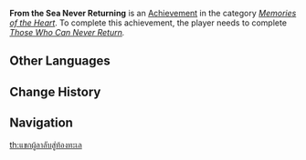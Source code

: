 {{Achievement Infobox
|title        = 
|id           = 84118
|order id     = 6611
|category     = Memories of the Heart
|description  = Learn of [[Inu Shoushou]]'s story together with [[Thoma]]
|requirements = Complete ''[[Ninken by the Shore#Those Who Can Never Return|Those Who Can Never Return]].''
|primogems    = 5
|tracking     = 
|hidden       = 1
|quest        = A Housekeeper's Daily Chores
|topic        = 
}}
'''From the Sea Never Returning''' is an [[Achievement]] in the category ''[[Memories of the Heart]]''. To complete this achievement, the player needs to complete ''[[Ninken by the Shore#Those Who Can Never Return|Those Who Can Never Return]].''
<!--
==Trivia==

==Video Guides==
{{EVT
|video1   = 
|caption1 = 
}}
-->
==Other Languages==
{{Other Languages|default_hidden=1
|en      = From the Sea Never Returning
|zhs     = 沧海不归客
|zhs_rm  = Cānghǎi Bù Guī Kè
|zht     = 滄海不歸客
|zht_rm  = Cānghǎi Bù Guī Kè
|ja      = 滄海の帰らぬ者
|ja_rm   = Soukai no Kaeranu Mono
|ko      = 창해의 불귀객
|ko_rm   = 
|es      = Y del mar nunca jamás lo separaron
|fr      = À la mer, sans retour
|ru      = Из моря нет возврата
|th      = แขกผู้ลาลับสู่ท้องทะเล
|th_rm   = 
|vi      = Biển Xanh Không Trở Lại
|de      = Vom Meer, ohne Rückkehr
|id      = Datang dari Laut, Tidak Kembali ke Laut
|pt      = Ao Mar Para Nunca Regressar
}}

==Change History==
{{Change History|2.2}}
<!--
==References==
{{Reflist}}
-->
==Navigation==
{{Achievement Navbox|Memories of the Heart}}
[[th:แขกผู้ลาลับสู่ท้องทะเล]]